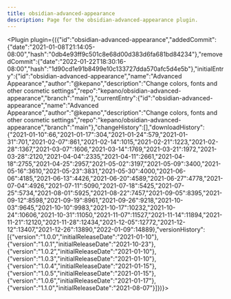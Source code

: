 ---
title: obsidian-advanced-appearance
description: Page for the obsidian-advanced-appearance plugin.
---


<Plugin plugin={({"id":"obsidian-advanced-appearance","addedCommit":{"date":"2021-01-08T21:14:05-08:00","hash":"0db4e93ff9c501c8e68d00d383d6fa681bd84234"},"removedCommit":{"date":"2022-01-22T18:30:16-08:00","hash":"1d90cd1e91b8499e10c133727dda570afc5d4e5b"},"initialEntry":{"id":"obsidian-advanced-appearance","name":"Advanced Appearance","author":"@kepano","description":"Change colors, fonts and other cosmetic settings","repo":"kepano/obsidian-advanced-appearance","branch":"main"},"currentEntry":{"id":"obsidian-advanced-appearance","name":"Advanced Appearance","author":"@kepano","description":"Change colors, fonts and other cosmetic settings","repo":"kepano/obsidian-advanced-appearance","branch":"main"},"changeHistory":[],"downloadHistory":{"2021-01-10":66,"2021-01-17":304,"2021-01-24":579,"2021-01-31":701,"2021-02-07":861,"2021-02-14":1015,"2021-02-21":1223,"2021-02-28":1367,"2021-03-07":1606,"2021-03-14":1769,"2021-03-21":1972,"2021-03-28":2120,"2021-04-04":2335,"2021-04-11":2661,"2021-04-18":2755,"2021-04-25":2957,"2021-05-02":3197,"2021-05-09":3400,"2021-05-16":3610,"2021-05-23":3831,"2021-05-30":4000,"2021-06-06":4185,"2021-06-13":4426,"2021-06-20":4589,"2021-06-27":4778,"2021-07-04":4926,"2021-07-11":5090,"2021-07-18":5425,"2021-07-25":5734,"2021-08-01":5925,"2021-08-22":7457,"2021-09-05":8395,"2021-09-12":8598,"2021-09-19":8961,"2021-09-26":9218,"2021-10-03":9645,"2021-10-10":9983,"2021-10-17":10232,"2021-10-24":10606,"2021-10-31":11050,"2021-11-07":11527,"2021-11-14":11894,"2021-11-21":12120,"2021-11-28":12434,"2021-12-05":12772,"2021-12-12":13407,"2021-12-26":13890,"2022-01-09":14889},"versionHistory":[{"version":"1.0.0","initialReleaseDate":"2021-01-10"},{"version":"1.0.1","initialReleaseDate":"2021-10-23"},{"version":"1.0.2","initialReleaseDate":"2021-01-10"},{"version":"1.0.3","initialReleaseDate":"2021-01-10"},{"version":"1.0.4","initialReleaseDate":"2021-01-15"},{"version":"1.0.5","initialReleaseDate":"2021-01-15"},{"version":"1.0.6","initialReleaseDate":"2021-01-17"},{"version":"1.1.0","initialReleaseDate":"2021-08-07"}]})}></Plugin>